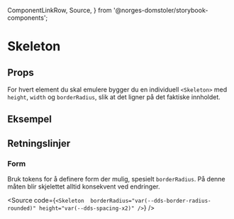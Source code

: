   ComponentLinkRow,
  Source,
} from '@norges-domstoler/storybook-components';

<Meta of={SkeletonStories} />

# Skeleton

<ComponentLinkRow
  docsHref="https://design.domstol.no/987b33f71/p/97ee20-skeleton"
  figmaHref="https://www.figma.com/design/ewqSDmkgqDQ5PyOsRp4V5b/DDS-Komponenter?node-id=18082-10239"
  githubHref="https://github.com/domstolene/designsystem/tree/main/packages/components/src/components/Skeleton"
  storybookHref="https://domstolene.github.io/designsystem/?path=/story/dds-components-skeleton--default"
/>

## Props

For hvert element du skal emulere bygger du en individuell `<Skeleton>` med `height`, `width` og `borderRadius`, slik at det ligner på det faktiske innholdet.

<Canvas of={SkeletonStories.Default} />
<Controls of={SkeletonStories.Default} />

## Eksempel

<Canvas of={SkeletonStories.Example} />

## Retningslinjer

### Form

Bruk tokens for å definere form der mulig, spesielt `borderRadius`. På denne måten blir skjelettet alltid konsekvent ved endringer.

<Source
  code={`<Skeleton 
    borderRadius="var(--dds-border-radius-rounded)"
    height="var(--dds-spacing-x2)"
     />`}
/>
